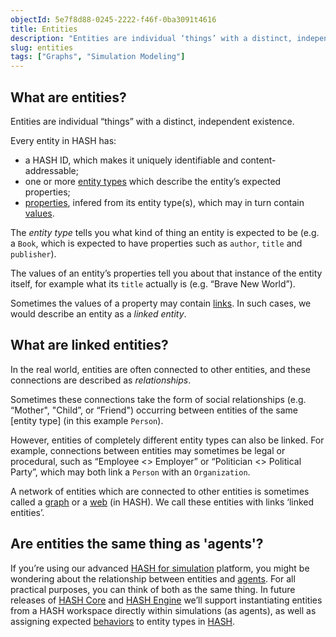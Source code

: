 ```yaml
---
objectId: 5e7f8d88-0245-2222-f46f-0ba3091t4616
title: Entities
description: "Entities are individual ‘things’ with a distinct, independent existence."
slug: entities
tags: ["Graphs", "Simulation Modeling"]
---
```


## What are entities?

Entities are individual “things” with a distinct, independent existence.

Every entity in HASH has:

- a HASH ID, which makes it uniquely identifiable and content-addressable;
- one or more [entity types](https://hash.ai/glossary/entity-types) which describe the entity’s expected properties;
- [properties](https://hash.ai/glossary/properties), infered from its entity type(s), which may in turn contain [values](https://hash.ai/glossary/values).

The _entity type_ tells you what kind of thing an entity is expected to be (e.g. a `Book`, which is expected to have properties such as `author`, `title` and `publisher`).

The values of an entity’s properties tell you about that instance of the entity itself, for example what its `title` actually is (e.g. “Brave New World”).

Sometimes the values of a property may contain [links](https://hash.ai/glossary/links). In such cases, we would describe an entity as a _linked entity_.

## What are linked entities?

In the real world, entities are often connected to other entities, and these connections are described as _relationships_.

Sometimes these connections take the form of social relationships (e.g. “Mother", "Child”, or “Friend") occurring between entities of the same [entity type] (in this example `Person`).

However, entities of completely different entity types can also be linked. For example, connections between entities may sometimes be legal or procedural, such as “Employee \<\> Employer” or “Politician \<\> Political Party”, which may both link a `Person` with an `Organization`.

A network of entities which are connected to other entities is sometimes called a [graph](https://hash.ai/glossary/graphs) or a [web](/guide/webs) (in HASH). We call these entities with links ‘linked entities’.

## Are entities the same thing as 'agents'?

If you’re using our advanced [HASH for simulation](https://simulation.hash.ai/index) platform, you might be wondering about the relationship between entities and [agents](https://hash.ai/glossary/agent-based-modeling). For all practical purposes, you can think of both as the same thing. In future releases of [HASH Core](https://hash.ai/platform/core) and [HASH Engine](https://hash.ai/platform/engine) we’ll support instantiating entities from a HASH workspace directly within simulations (as agents), as well as assigning expected [behaviors](https://hash.dev/docs/simulations/create/behaviors) to entity types in [HASH](https://hash.ai/platform/hash).
